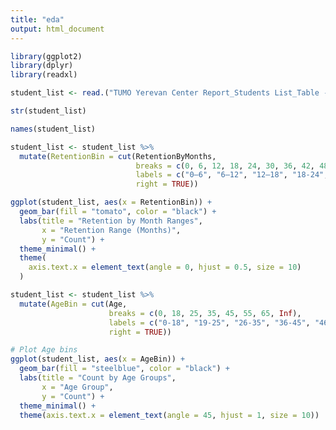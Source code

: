 ```yaml
---
title: "eda"
output: html_document
---
```


```r
library(ggplot2)
library(dplyr)
library(readxl)
```


```r
student_list <- read.("TUMO Yerevan Center Report_Students List_Table - Sheet1.xlsx")
```

```r
str(student_list)
```
```r
names(student_list)
```

```r
student_list <- student_list %>%
  mutate(RetentionBin = cut(RetentionByMonths,
                            breaks = c(0, 6, 12, 18, 24, 30, 36, 42, 48, Inf),
                            labels = c("0–6", "6–12", "12–18", "18-24", "24–30", "30-36", "36-42", "42-48", "48+"),
                            right = TRUE))

ggplot(student_list, aes(x = RetentionBin)) +
  geom_bar(fill = "tomato", color = "black") +
  labs(title = "Retention by Month Ranges",
       x = "Retention Range (Months)",
       y = "Count") +
  theme_minimal() +
  theme(
    axis.text.x = element_text(angle = 0, hjust = 0.5, size = 10)
  )
```

```r
student_list <- student_list %>%
  mutate(AgeBin = cut(Age,
                      breaks = c(0, 18, 25, 35, 45, 55, 65, Inf),
                      labels = c("0-18", "19-25", "26-35", "36-45", "46-55", "56-65", "65+"),
                      right = TRUE))

# Plot Age bins
ggplot(student_list, aes(x = AgeBin)) +
  geom_bar(fill = "steelblue", color = "black") +
  labs(title = "Count by Age Groups",
       x = "Age Group",
       y = "Count") +
  theme_minimal() +
  theme(axis.text.x = element_text(angle = 45, hjust = 1, size = 10))
```

